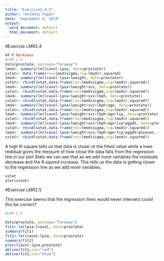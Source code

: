 ```yaml
---
title: "Exercise2.4_5"
author: "Anthony Pagan"
date: "September 8, 2019"
output:
  word_document: default
  html_document: default
---
```

#Exercise LMR2.4

```r

## R Markdown
#LMR 2.4
data(prostate, package="faraway")
lmod<- summary(lm(lcavol~lpsa, data=prostate))
sstat<- data.frame(res=lmod$sigma,rsq=lmod$r.squared)
lmod<- summary(lm(lcavol~lpsa+lweight, data=prostate))
sstat<- rbind(sstat,data.frame(res=lmod$sigma,rsq=lmod$r.squared))
lmod<- summary(lm(lcavol~lpsa+lweight+svi, data=prostate))
sstat<- rbind(sstat,data.frame(res=lmod$sigma,rsq=lmod$r.squared))
lmod<- summary(lm(lcavol~lpsa+lweight+svi+lbph, data=prostate))
sstat<- rbind(sstat,data.frame(res=lmod$sigma,rsq=lmod$r.squared))
lmod<- summary(lm(lcavol~lpsa+lweight+svi+lbph+age, data=prostate))
sstat<- rbind(sstat,data.frame(res=lmod$sigma,rsq=lmod$r.squared))
lmod<- summary(lm(lcavol~lpsa+lweight+svi+lbph+age+lcp, data=prostate))
sstat<- rbind(sstat,data.frame(res=lmod$sigma,rsq=lmod$r.squared))
lmod<- summary(lm(lcavol~lpsa+lweight+svi+lbph+age+lcp+pgg45, data=prostate))
sstat<- rbind(sstat,data.frame(res=lmod$sigma,rsq=lmod$r.squared))
lmod<- summary(lm(lcavol~lpsa+lweight+svi+lbph+age+lcp+pgg45+gleason, data=prostate))
sstat<- rbind(sstat,data.frame(res=lmod$sigma,rsq=lmod$r.squared))
```


A high R-square tells us that data is closer ot the fitted value while a lowe redidual gives the messure of how close the data falls from the regression line.in our plot Stats we can see that  as we add more variables the residuals decrease and the R.squred increase. This tells us the data is getting closer to the regression line as we add more variables.

```r
sstat
plot(sstat)
```


#Exercise LMR2.5

This exercise seems that the regression lines would never intersect could this be correct?

```r
#LMR 2.5

data(prostate, package="faraway")
fit1<-lm(lpsa~lcavol, data=prostate)
summary(fit1)
fit2<-lm(lcavol~lpsa, data=prostate)
summary(fit2)
plot(lcavol~lpsa,prostate)
abline(fit1,col="red")
abline(fit2,col="blue")
```

